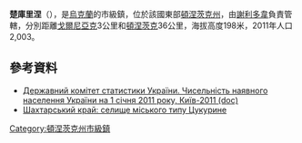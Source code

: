 {{no footnotes|time=2015-09-14T09:02:02+00:00}}
{{coord|48|5|4|N|37|18|34|E|scale:100000|display=title}}

'''楚庫里涅'''（{{lang-uk|Цукурине}}），是[[烏克蘭|烏克蘭]]的市級鎮，位於該國東部[[頓涅茨克州|頓涅茨克州]]，由[[謝利多韋|謝利多韋]]負責管轄，分別距離[[戈爾尼亞克_(烏克蘭)|戈爾尼亞克]]3公里和[[頓涅茨克|頓涅茨克]]36公里，海拔高度198米，2011年人口2,003。

==參考資料==
*[https://web.archive.org/web/20121010205321/http://stat6.stat.lviv.ua/PXWEB2007/ukr/publ/2011/chnas.zip Державний комітет статистики України. Чисельність наявного населення України на 1 січня 2011 року, Київ-2011 (doc)]
* [http://girnyk.dn.ua/index/istoriya_cukurino/0-21 Шахтарський край: селище міського типу Цукурине] {{WebCite|url=https://www.webcitation.org/6CbmmIC7s?url=http://girnyk.dn.ua/index/istoriya_cukurino/0-21 |date=20121202110505 |dateformat=iso }}

{{DEFAULTSORT:Цукурине}}
[[Category:頓涅茨克州市級鎮|Category:頓涅茨克州市級鎮]]


{{Donetsk-geo-stub}}